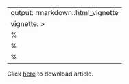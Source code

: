 
---
output: rmarkdown::html_vignette
vignette: >
  %\VignetteIndexEntry{article}
  %\VignetteEngine{knitr::rmarkdown}
  %\VignetteEncoding{UTF-8}
---

Click [here](https://arxiv.org/pdf/1805.09175.pdf) to download article.

<div>
 <object data="https://arxiv.org/pdf/1805.09175.pdf" type="application/pdf" width="130%" height="600px">
  <embed src="https://arxiv.org/pdf/1805.09175.pdf" type="application/pdf">
 </object>
</div>